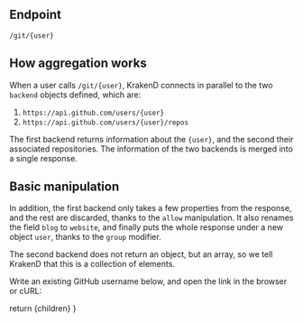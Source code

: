 
## Endpoint
```http
/git/{user}
```

## How aggregation works
When a user calls `/git/{user}`, KrakenD connects in parallel to the two `backend` objects defined, which are:

1. `https://api.github.com/users/{user}`
2. `https://api.github.com/users/{user}/repos`

The first backend returns information about the `{user}`, and the second their associated repositories. The information of the two backends is merged into a single response.

## Basic manipulation
In addition, the first backend only takes a few properties from the response, and the rest are discarded, thanks to the `allow` manipulation. It also renames the field `blog` to `website`, and finally puts the whole response under a new object `user`, thanks to the `group` modifier.

The second backend does not return an object, but an array, so we tell KrakenD that this is a collection of elements.

Write an existing GitHub username below, and open the link in the browser or cURL:
<URLInputBox endpoint="http://localhost:8080/git/" placeholder="username" />


  return <MdxLayout>{children}</MdxLayout>
}
